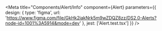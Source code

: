 
<Meta
  title="Components/Alert/Info"
  component={Alert}
  parameters={{
    design: {
      type: 'figma',
      url: 'https://www.figma.com/file/GkHk2iakNrk5m9wZDQZ8zz/DS2.0-Alerts?node-id=1001%3A5914&mode=dev'
    },
    jest: ['Alert.test.tsx']
  }}
/>

<Story name='Docs'>
  <Unstyled>
    <Stories />
  </Unstyled>
</Story>
